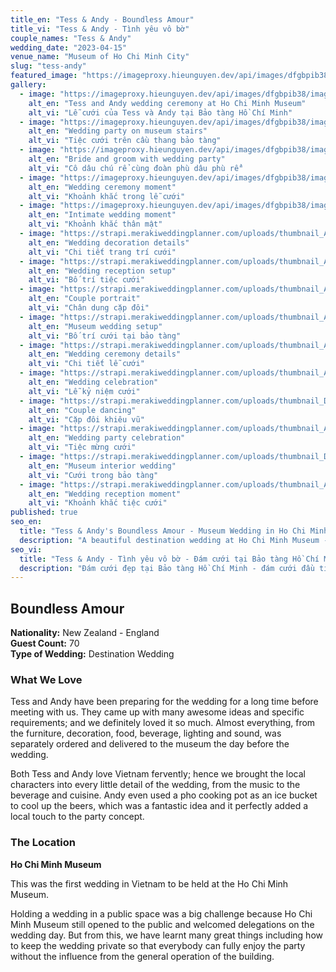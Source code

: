 ```yaml
---
title_en: "Tess & Andy - Boundless Amour"
title_vi: "Tess & Andy - Tình yêu vô bờ"
couple_names: "Tess & Andy"
wedding_date: "2023-04-15"
venue_name: "Museum of Ho Chi Minh City"
slug: "tess-andy"
featured_image: "https://imageproxy.hieunguyen.dev/api/images/dfgbpib38/image/upload/w_1921,f_auto/uploads/AND_6928_b7f8f5a359.jpg"
gallery:
  - image: "https://imageproxy.hieunguyen.dev/api/images/dfgbpib38/image/upload/w_1921,f_auto/uploads/AND_6928_b7f8f5a359.jpg"
    alt_en: "Tess and Andy wedding ceremony at Ho Chi Minh Museum"
    alt_vi: "Lễ cưới của Tess và Andy tại Bảo tàng Hồ Chí Minh"
  - image: "https://imageproxy.hieunguyen.dev/api/images/dfgbpib38/image/upload/w_1921,f_auto/uploads/DSC_3989_78db4f01c0.jpg"
    alt_en: "Wedding party on museum stairs"
    alt_vi: "Tiệc cưới trên cầu thang bảo tàng"
  - image: "https://imageproxy.hieunguyen.dev/api/images/dfgbpib38/image/upload/w_1921,f_auto/uploads/AND_7002_551dcf306b.jpg"
    alt_en: "Bride and groom with wedding party"
    alt_vi: "Cô dâu chú rể cùng đoàn phù dâu phù rể"
  - image: "https://imageproxy.hieunguyen.dev/api/images/dfgbpib38/image/upload/w_1921,f_auto/uploads/DSC_4313_b24b7221d5.jpg"
    alt_en: "Wedding ceremony moment"
    alt_vi: "Khoảnh khắc trong lễ cưới"
  - image: "https://imageproxy.hieunguyen.dev/api/images/dfgbpib38/image/upload/w_1921,f_auto/uploads/A020208_af9ed24786.jpg"
    alt_en: "Intimate wedding moment"
    alt_vi: "Khoảnh khắc thân mật"
  - image: "https://strapi.merakiweddingplanner.com/uploads/thumbnail_AND_6529_f2f90586e8.jpg"
    alt_en: "Wedding decoration details"
    alt_vi: "Chi tiết trang trí cưới"
  - image: "https://strapi.merakiweddingplanner.com/uploads/thumbnail_AND_6640_55eaf865f5.jpg"
    alt_en: "Wedding reception setup"
    alt_vi: "Bố trí tiệc cưới"
  - image: "https://strapi.merakiweddingplanner.com/uploads/thumbnail_AND_6634_9d80282666.jpg"
    alt_en: "Couple portrait"
    alt_vi: "Chân dung cặp đôi"
  - image: "https://strapi.merakiweddingplanner.com/uploads/thumbnail_AND_6097_455493ef30.jpg"
    alt_en: "Museum wedding setup"
    alt_vi: "Bố trí cưới tại bảo tàng"
  - image: "https://strapi.merakiweddingplanner.com/uploads/thumbnail_AND_6340_5333599efd.jpg"
    alt_en: "Wedding ceremony details"
    alt_vi: "Chi tiết lễ cưới"
  - image: "https://strapi.merakiweddingplanner.com/uploads/thumbnail_A020746_4970493802.jpg"
    alt_en: "Wedding celebration"
    alt_vi: "Lễ kỷ niệm cưới"
  - image: "https://strapi.merakiweddingplanner.com/uploads/thumbnail_DSC_3696_b623e9b958.jpg"
    alt_en: "Couple dancing"
    alt_vi: "Cặp đôi khiêu vũ"
  - image: "https://strapi.merakiweddingplanner.com/uploads/thumbnail_A020578_25cf516f06.jpg"
    alt_en: "Wedding party celebration"
    alt_vi: "Tiệc mừng cưới"
  - image: "https://strapi.merakiweddingplanner.com/uploads/thumbnail_DSC_4042_3dfe077685.jpg"
    alt_en: "Museum interior wedding"
    alt_vi: "Cưới trong bảo tàng"
  - image: "https://strapi.merakiweddingplanner.com/uploads/thumbnail_A020740_f57b02ba44.jpg"
    alt_en: "Wedding reception moment"
    alt_vi: "Khoảnh khắc tiệc cưới"
published: true
seo_en:
  title: "Tess & Andy's Boundless Amour - Museum Wedding in Ho Chi Minh City"
  description: "A beautiful destination wedding at Ho Chi Minh Museum - the first wedding ever held at this historic venue. Tess & Andy's boundless love story."
seo_vi:
  title: "Tess & Andy - Tình yêu vô bờ - Đám cưới tại Bảo tàng Hồ Chí Minh"
  description: "Đám cưới đẹp tại Bảo tàng Hồ Chí Minh - đám cưới đầu tiên được tổ chức tại địa điểm lịch sử này. Câu chuyện tình yêu vô bờ của Tess & Andy."
---
```


## Boundless Amour

**Nationality:** New Zealand - England  
**Guest Count:** 70  
**Type of Wedding:** Destination Wedding  

### What We Love

Tess and Andy have been preparing for the wedding for a long time before meeting with us. They came up with many awesome ideas and specific requirements; and we definitely loved it so much. Almost everything, from the furniture, decoration, food, beverage, lighting and sound, was separately ordered and delivered to the museum the day before the wedding.

Both Tess and Andy love Vietnam fervently; hence we brought the local characters into every little detail of the wedding, from the music to the beverage and cuisine. Andy even used a pho cooking pot as an ice bucket to cool up the beers, which was a fantastic idea and it perfectly added a local touch to the party concept.

### The Location

**Ho Chi Minh Museum**

This was the first wedding in Vietnam to be held at the Ho Chi Minh Museum. 

Holding a wedding in a public space was a big challenge because Ho Chi Minh Museum still opened to the public and welcomed delegations on the wedding day. But from this, we have learnt many great things including how to keep the wedding private so that everybody can fully enjoy the party without the influence from the general operation of the building.
